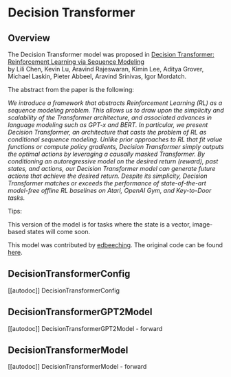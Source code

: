 <!--Copyright 2022 The HuggingFace Team. All rights reserved.

Licensed under the Apache License, Version 2.0 (the "License"); you may not use this file except in compliance with
the License. You may obtain a copy of the License at

http://www.apache.org/licenses/LICENSE-2.0

Unless required by applicable law or agreed to in writing, software distributed under the License is distributed on
an "AS IS" BASIS, WITHOUT WARRANTIES OR CONDITIONS OF ANY KIND, either express or implied. See the License for the
specific language governing permissions and limitations under the License.
-->

# Decision Transformer

## Overview

The Decision Transformer model was proposed in [Decision Transformer: Reinforcement Learning via Sequence Modeling](https://arxiv.org/abs/2106.01345)  
by Lili Chen, Kevin Lu, Aravind Rajeswaran, Kimin Lee, Aditya Grover, Michael Laskin, Pieter Abbeel, Aravind Srinivas, Igor Mordatch.

The abstract from the paper is the following:

*We introduce a framework that abstracts Reinforcement Learning (RL) as a sequence modeling problem. 
This allows us to draw upon the simplicity and scalability of the Transformer architecture, and associated advances
 in language modeling such as GPT-x and BERT. In particular, we present Decision Transformer, an architecture that 
 casts the problem of RL as conditional sequence modeling. Unlike prior approaches to RL that fit value functions or 
 compute policy gradients, Decision Transformer simply outputs the optimal actions by leveraging a causally masked 
 Transformer. By conditioning an autoregressive model on the desired return (reward), past states, and actions, our 
 Decision Transformer model can generate future actions that achieve the desired return. Despite its simplicity, 
 Decision Transformer matches or exceeds the performance of state-of-the-art model-free offline RL baselines on 
 Atari, OpenAI Gym, and Key-to-Door tasks.*

Tips:

This version of the model is for tasks where the state is a vector, image-based states will come soon.

This model was contributed by [edbeeching](https://huggingface.co/edbeeching). The original code can be found [here](https://github.com/kzl/decision-transformer).

## DecisionTransformerConfig

[[autodoc]] DecisionTransformerConfig


## DecisionTransformerGPT2Model

[[autodoc]] DecisionTransformerGPT2Model
    - forward

## DecisionTransformerModel

[[autodoc]] DecisionTransformerModel
    - forward
